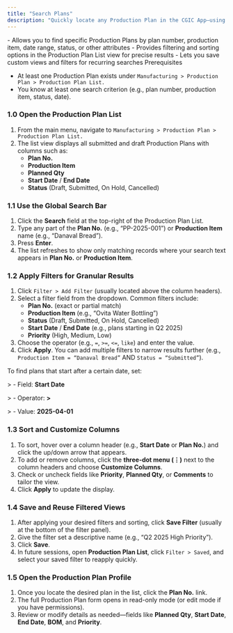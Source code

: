 ```yaml
---
title: "Search Plans"
description: "Quickly locate any Production Plan in the CGIC App—using search, filters, and saved views—so you can review, update, or analyze manufacturing schedules without delay."
---
```


<Card title="What it does" icon="sparkles" iconType="duotone">
  - Allows you to find specific Production Plans by plan number, production item, date range, status, or other attributes
  - Provides filtering and sorting options in the Production Plan List view for precise results
  - Lets you save custom views and filters for recurring searches
</Card>

<Info>
  Prerequisites

  - At least one Production Plan exists under `Manufacturing > Production Plan > Production Plan List.`
  - You know at least one search criterion (e.g., plan number, production item, status, date).
</Info>

### 1.0 Open the Production Plan List

1. From the main menu, navigate to `Manufacturing > Production Plan > Production Plan List.`
2. The list view displays all submitted and draft Production Plans with columns such as:
   - **Plan No.**
   - **Production Item**
   - **Planned Qty**
   - **Start Date** / **End Date**
   - **Status** (Draft, Submitted, On Hold, Cancelled)

### 1.1 Use the Global Search Bar

1. Click the **Search** field at the top-right of the Production Plan List.
2. Type any part of the **Plan No.** (e.g., “PP-2025-001”) or **Production Item** name (e.g., “Danaval Bread”).
3. Press **Enter**.
4. The list refreshes to show only matching records where your search text appears in **Plan No.** or **Production Item**.

### 1.2 Apply Filters for Granular Results

1. Click `Filter > Add Filter` (usually located above the column headers).
2. Select a filter field from the dropdown. Common filters include:
   - **Plan No.** (exact or partial match)
   - **Production Item** (e.g., “Ovita Water Bottling”)
   - **Status** (Draft, Submitted, On Hold, Cancelled)
   - **Start Date** / **End Date** (e.g., plans starting in Q2 2025)
   - **Priority** (High, Medium, Low)
3. Choose the operator (e.g., `=`, `>=`, `<=`, `like`) and enter the value.
4. Click **Apply**. You can add multiple filters to narrow results further (e.g., `Production Item = “Danaval Bread”` AND `Status = “Submitted”`).

<Tip>
  To find plans that start after a certain date, set:

  \> - Field: **Start Date**

  \> - Operator: **\>**

  \> - Value: **2025-04-01**
</Tip>

### 1.3 Sort and Customize Columns

1. To sort, hover over a column header (e.g., **Start Date** or **Plan No.**) and click the up/down arrow that appears.
2. To add or remove columns, click the **three-dot menu (⋮)** next to the column headers and choose **Customize Columns**.
3. Check or uncheck fields like **Priority**, **Planned Qty**, or **Comments** to tailor the view.
4. Click **Apply** to update the display.

### 1.4 Save and Reuse Filtered Views

1. After applying your desired filters and sorting, click **Save Filter** (usually at the bottom of the filter panel).
2. Give the filter set a descriptive name (e.g., “Q2 2025 High Priority”).
3. Click **Save**.
4. In future sessions, open **Production Plan List**, click `Filter > Saved`, and select your saved filter to reapply quickly.

### 1.5 Open the Production Plan Profile

1. Once you locate the desired plan in the list, click the **Plan No.** link.
2. The full Production Plan form opens in read-only mode (or edit mode if you have permissions).
3. Review or modify details as needed—fields like **Planned Qty**, **Start Date**, **End Date**, **BOM**, and **Priority**.